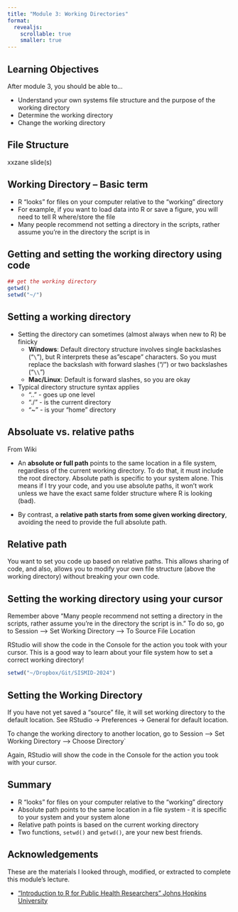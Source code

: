 ```yaml
---
title: "Module 3: Working Directories"
format: 
  revealjs:
    scrollable: true
    smaller: true
---
```


## Learning Objectives

After module 3, you should be able to...

-   Understand your own systems file structure and the purpose of the working directory
-   Determine the working directory
-   Change the working directory

## File Structure

xxzane slide(s)

## Working Directory -- Basic term

-   R "looks" for files on your computer relative to the "working" directory
-   For example, if you want to load data into R or save a figure, you will need to tell R where/store the file
-   Many people recommend not setting a directory in the scripts, rather assume you're in the directory the script is in


## Getting and setting the working directory using code

```r
## get the working directory
getwd()
setwd("~/") 
```

## Setting a working directory

-   Setting the directory can sometimes (almost always when new to R) be finicky
    -   **Windows**: Default directory structure involves single backslashes ("`\`"), but R interprets these as"escape" characters. So you must replace the backslash with forward slashes ("/") or two backslashes ("`\\`")
    -   **Mac/Linux**: Default is forward slashes, so you are okay
-   Typical directory structure syntax applies
    -   ".." - goes up one level
    -   "./" - is the current directory
    -   "\~" - is your "home" directory


## Absoluate vs. relative paths

From Wiki

-   An **absolute or full path** points to the same location in a file system, regardless of the current working directory. To do that, it must include the root directory. Absolute path is specific to your system alone. This means if I try your code, and you use absolute paths, it won't work unless we have the exact same folder structure where R is looking (bad).

-   By contrast, a **relative path starts from some given working directory**, avoiding the need to provide the full absolute path.

## Relative path

You want to set you code up based on relative paths.  This allows sharing of code, and also, allows you to modify your own file structure (above the working directory) without breaking your own code.


## Setting the working directory using your cursor

Remember above "Many people recommend not setting a directory in the scripts, rather assume you're in the directory the script is in." To do so, go to Session --\> Set Working Directory --\> To Source File Location

RStudio will show the code in the Console for the action you took with your cursor. This is a good way to learn about your file system how to set a correct working directory!

```r
setwd("~/Dropbox/Git/SISMID-2024")
```


## Setting the Working Directory

If you have not yet saved a "source" file, it will set working directory to the default location. See RStudio -\> Preferences -\> General for default location.

To change the working directory to another location, go to Session --\> Set Working Directory --\> Choose Directory`

Again, RStudio will show the code in the Console for the action you took with your cursor.


## Summary

-   R "looks" for files on your computer relative to the "working" directory
-   Absolute path points to the same location in a file system - it is specific to your system and your system alone
-   Relative path points is based on the current working directory 
-   Two functions, `setwd()` and `getwd()`, are your new best friends.


## Acknowledgements

These are the materials I looked through, modified, or extracted to complete this module's lecture.

-   ["Introduction to R for Public Health Researchers" Johns Hopkins University](https://jhudatascience.org/intro_to_r/)
